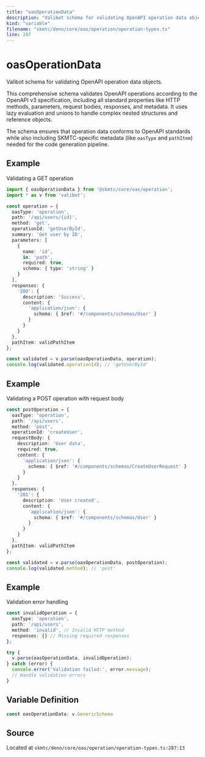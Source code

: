 ```yaml
---
title: "oasOperationData"
description: "Valibot schema for validating OpenAPI operation data objects."
kind: "variable"
filename: "skmtc/deno/core/oas/operation/operation-types.ts"
line: 287
---
```


# oasOperationData

Valibot schema for validating OpenAPI operation data objects.

This comprehensive schema validates OpenAPI operations according to the OpenAPI v3
specification, including all standard properties like HTTP methods, parameters,
request bodies, responses, and metadata. It uses lazy evaluation and unions to
handle complex nested structures and reference objects.

The schema ensures that operation data conforms to OpenAPI standards while also
including SKMTC-specific metadata (like `oasType` and `pathItem`) needed for
the code generation pipeline.


## Example

Validating a GET operation
```typescript
import { oasOperationData } from '@skmtc/core/oas/operation';
import * as v from 'valibot';

const operation = {
  oasType: 'operation',
  path: '/api/users/{id}',
  method: 'get',
  operationId: 'getUserById',
  summary: 'Get user by ID',
  parameters: [
    {
      name: 'id',
      in: 'path',
      required: true,
      schema: { type: 'string' }
    }
  ],
  responses: {
    '200': {
      description: 'Success',
      content: {
        'application/json': {
          schema: { $ref: '#/components/schemas/User' }
        }
      }
    }
  },
  pathItem: validPathItem
};

const validated = v.parse(oasOperationData, operation);
console.log(validated.operationId); // 'getUserById'
```


## Example

Validating a POST operation with request body
```typescript
const postOperation = {
  oasType: 'operation',
  path: '/api/users',
  method: 'post',
  operationId: 'createUser',
  requestBody: {
    description: 'User data',
    required: true,
    content: {
      'application/json': {
        schema: { $ref: '#/components/schemas/CreateUserRequest' }
      }
    }
  },
  responses: {
    '201': {
      description: 'User created',
      content: {
        'application/json': {
          schema: { $ref: '#/components/schemas/User' }
        }
      }
    }
  },
  pathItem: validPathItem
};

const validated = v.parse(oasOperationData, postOperation);
console.log(validated.method); // 'post'
```


## Example

Validation error handling
```typescript
const invalidOperation = {
  oasType: 'operation',
  path: '/api/users',
  method: 'invalid', // Invalid HTTP method
  responses: {} // Missing required responses
};

try {
  v.parse(oasOperationData, invalidOperation);
} catch (error) {
  console.error('Validation failed:', error.message);
  // Handle validation errors
}
```

## Variable Definition

```typescript
const oasOperationData: v.GenericSchema
```

## Source

Located at `skmtc/deno/core/oas/operation/operation-types.ts:287:13`
